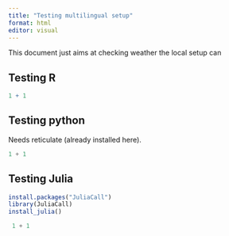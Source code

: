 ```yaml
---
title: "Testing multilingual setup"
format: html
editor: visual
---
```


This document just aims at checking weather the local setup can

## Testing R

```r
1 + 1
```

## Testing python 

Needs reticulate (already installed here).

```python
1 + 1
```

## Testing Julia

```r
install.packages("JuliaCall")
library(JuliaCall)
install_julia()
```

```julia
 1 + 1

```
